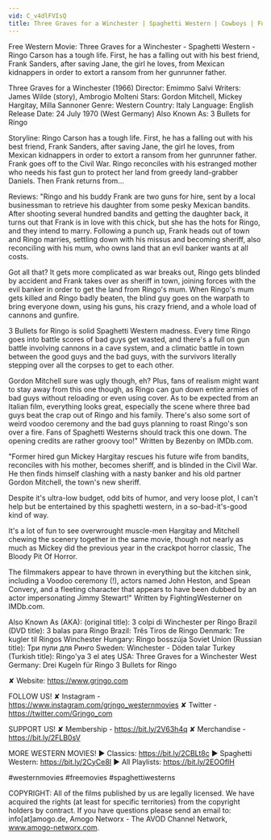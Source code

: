 ```yaml
---
vid: C_v4dlFVIsQ
title: Three Graves for a Winchester | Spaghetti Western | Cowboys | Full Western Movie
---
```


Free Western Movie: Three Graves for a Winchester - Spaghetti Western - Ringo Carson has a tough life. First, he has a falling out with his best friend, Frank Sanders, after saving Jane, the girl he loves, from Mexican kidnappers in order to extort a ransom from her gunrunner father.

Three Graves for a Winchester (1966)
Director: Emimmo Salvi
Writers: James Wilde (story), Ambrogio Molteni 
Stars: Gordon Mitchell, Mickey Hargitay, Milla Sannoner 
Genre: Western 
Country: Italy
Language: English
Release Date: 24 July 1970 (West Germany) 
Also Known As: 3 Bullets for Ringo 

Storyline:
Ringo Carson has a tough life. First, he has a falling out with his best friend, Frank Sanders, after saving Jane, the girl he loves, from Mexican kidnappers in order to extort a ransom from her gunrunner father. Frank goes off to the Civil War. Ringo reconciles with his estranged mother who needs his fast gun to protect her land from greedy land-grabber Daniels. Then Frank returns from...

Reviews:
"Ringo and his buddy Frank are two guns for hire, sent by a local businessman to retrieve his daughter from some pesky Mexican bandits. After shooting several hundred bandits and getting the daughter back, it turns out that Frank is in love with this chick, but she has the hots for Ringo, and they intend to marry. Following a punch up, Frank heads out of town and Ringo marries, settling down with his missus and becoming sheriff, also reconciling with his mum, who owns land that an evil banker wants at all costs.

Got all that? It gets more complicated as war breaks out, Ringo gets blinded by accident and Frank takes over as sheriff in town, joining forces with the evil banker in order to get the land from Ringo's mum. When Ringo's mum gets killed and Ringo badly beaten, the blind guy goes on the warpath to bring everyone down, using his guns, his crazy friend, and a whole load of cannons and gunfire.

3 Bullets for Ringo is solid Spaghetti Western madness. Every time Ringo goes into battle scores of bad guys get wasted, and there's a full on gun battle involving cannons in a cave system, and a climatic battle in town between the good guys and the bad guys, with the survivors literally stepping over all the corpses to get to each other.

Gordon Mitchell sure was ugly though, eh? Plus, fans of realism might want to stay away from this one though, as Ringo can gun down entire armies of bad guys without reloading or even using cover. As to be expected from an Italian film, everything looks great, especially the scene where three bad guys beat the crap out of Ringo and his family. There's also some sort of weird voodoo ceremony and the bad guys planning to roast Ringo's son over a fire. Fans of Spaghetti Westerns should track this one down. The opening credits are rather groovy too!" Written by Bezenby on IMDb.com.

"Former hired gun Mickey Hargitay rescues his future wife from bandits, reconciles with his mother, becomes sheriff, and is blinded in the Civil War. He then finds himself clashing with a nasty banker and his old partner Gordon Mitchell, the town's new sheriff.

Despite it's ultra-low budget, odd bits of humor, and very loose plot, I can't help but be entertained by this spaghetti western, in a so-bad-it's-good kind of way.

It's a lot of fun to see overwrought muscle-men Hargitay and Mitchell chewing the scenery together in the same movie, though not nearly as much as Mickey did the previous year in the crackpot horror classic, The Bloody Pit Of Horror.

The filmmakers appear to have thrown in everything but the kitchen sink, including a Voodoo ceremony (!), actors named John Heston, and Spean Convery, and a fleeting character that appears to have been dubbed by an actor impersonating Jimmy Stewart!" Written by FightingWesterner on IMDb.com.

Also Known As (AKA):
(original title): 3 colpi di Winchester per Ringo
Brazil (DVD title): 3 balas para Ringo
Brazil: Três Tiros de Ringo
Denmark: Tre kugler til Ringos Winchester
Hungary: Ringo bosszúja
Soviet Union (Russian title): Три пули для Ринго
Sweden: Winchester - Döden talar
Turkey (Turkish title): Ringo'ya 3 el ateş
USA: Three Graves for a Winchester
West Germany: Drei Kugeln für Ringo
 3 Bullets for Ringo

✘ Website: https://www.grjngo.com

FOLLOW US!
✘ Instagram - https://www.instagram.com/grjngo_westernmovies
✘ Twitter - https://twitter.com/Grjngo_com

SUPPORT US!
✘ Membership - https://bit.ly/2V63h4q
✘ Merchandise - https://bit.ly/2FLB0sV

MORE WESTERN MOVIES! 
► Classics: https://bit.ly/2CBLt8c 
► Spaghetti Western: https://bit.ly/2CyCe8I 
► All Playlists: https://bit.ly/2EOOfIH 

#westernmovies #freemovies #spaghettiwesterns

COPYRIGHT: All of the films published by us are legally licensed. We have acquired the rights (at least for specific territories) from the copyright holders by contract. If you have questions please send an email to: info[at]amogo.de, Amogo Networx - The AVOD Channel Network, www.amogo-networx.com.